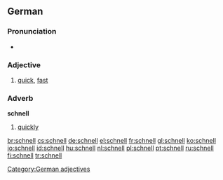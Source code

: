 ==German==

===Pronunciation===
*{{audio|De-at-schnell.ogg|audio (Austria)}}

===Adjective===
{{de-adj|comparative=schneller|superlative=schnellsten}}

# [[quick]], [[fast]]

===Adverb===
'''schnell'''

# [[quickly]]

[[Category:German adjectives]]

[[br:schnell]]
[[cs:schnell]]
[[de:schnell]]
[[el:schnell]]
[[fr:schnell]]
[[gl:schnell]]
[[ko:schnell]]
[[io:schnell]]
[[id:schnell]]
[[hu:schnell]]
[[nl:schnell]]
[[pl:schnell]]
[[pt:schnell]]
[[ru:schnell]]
[[fi:schnell]]
[[tr:schnell]]